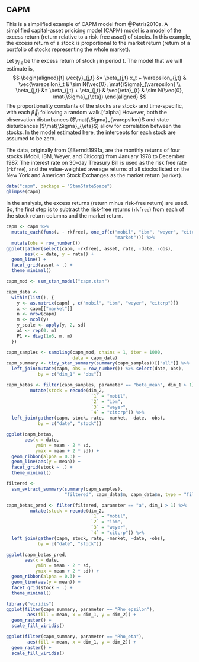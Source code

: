 ## CAPM

This is a simplified example of CAPM model from @Petris2010a.
A simplified capital-asset pricicing model (CAPM) model is a model of the excess
return (return relative to a risk-free asset) of stocks. In this example,
the excess return of a stock is proportional to the market return (return of a portfolio of stocks representing the whole market).


Let $y_{j,t}$ be the excess return of stock $j$ in period $t$.
The model that we will estimate is,
$$
\begin{aligned}[t]
\vec{y}_{j,t} &= \beta_{j,t} x_t + \varepsilon_{j,t} & \vec{\varepsilon}_t & \sim N(\vec{0}, \mat{\Sigma}_{\varepsilon} \\
\beta_{j,t} &= \beta_{j,t} + \eta_{j,t} & \vec{\eta}_{t} & \sim N(\vec{0}, \mat{\Sigma}_{\eta})
\end{aligned}
$$
The proportionality constants of the stocks are stock- and time-specific, with
each $\vec{\beta}_j$ following a random walk.[^alpha]
However, both the observation disturbances ($\mat{\Sigma}_{\varepsilon}$ and state disturbances ($\mat{\Sigma}_{\eta}$) allow for correlation between the stocks.
In the model estimated here, the intercepts for each stock are assumed to be zero.

The data, originally from @Berndt1991a, are the monthly returns of four stocks (Mobil, IBM, Weyer, and Citicorp) from January 1978 to December 1987.
The interest rate on 30-day Treasury Bill is used as the risk free rate (`rkfree`), and the value-weighted average returns of all stocks listed on the New York and American Stock Exchanges as the market return (`market`).
```r
data("capm", package = "StanStateSpace")
glimpse(capm)
```
In the analysis, the excess returns (return minus risk-free return) are used.
So, the first step is to subtract the risk-free returns (`rkfree`) from each of the stock return columns and the market return.
```r
capm <- capm %>%
  mutate_each(funs(. - rkfree), one_of(c("mobil", "ibm", "weyer", "citcrp",
                                         "market"))) %>%
  mutate(obs = row_number())
ggplot(gather(select(capm, -rkfree), asset, rate, -date, -obs),
       aes(x = date, y = rate)) +
  geom_line() +
  facet_grid(asset ~ .) +
  theme_minimal()
```


```r
capm_mod <- ssm_stan_model("capm.stan")
```
```r
capm_data <-
  within(list(), {
    y <- as.matrix(capm[ , c("mobil", "ibm", "weyer", "citcrp")])
    x <- capm[["market"]]
    n <- nrow(capm)
    m <- ncol(y)
    y_scale <- apply(y, 2, sd)
    a1 <- rep(0, m)
    P1 <- diag(1e6, m, m)
  })

capm_samples <- sampling(capm_mod, chains = 1, iter = 1000,
                         data = capm_data)
capm_summary <- tidy_stan_summary(summary(capm_samples))[["all"]] %>%
  left_join(mutate(capm, obs = row_number()) %>% select(date, obs),
            by = c("dim_1" = "obs"))
```

```r
capm_betas <- filter(capm_samples, parameter == "beta_mean", dim_1 > 1) %>%
         mutate(stock = recode(dim_2,
                                `1` = "mobil",
                                `2` = "ibm",
                                `3` = "weyer",
                                `4` = "citcrp")) %>%
  left_join(gather(capm, stock, rate, -market, -date, -obs),
            by = c("date", "stock"))

ggplot(capm_betas,
       aes(x = date,
           ymin = mean - 2 * sd,
           ymax = mean + 2 * sd)) +
  geom_ribbon(alpha = 0.3) +
  geom_line(aes(y = mean)) +
  facet_grid(stock ~ .) +
  theme_minimal()

```

```r
filtered <- 
  ssm_extract_summary(summary(capm_samples), 
                      "filtered", capm_data$m, capm_data$m, type = "filter")

capm_betas_pred <- filter(filtered, parameter == "a", dim_1 > 1) %>%
         mutate(stock = recode(dim_2,
                                `1` = "mobil",
                                `2` = "ibm",
                                `3` = "weyer",
                                `4` = "citcrp")) %>%
  left_join(gather(capm, stock, rate, -market, -date, -obs),
            by = c("date", "stock"))

ggplot(capm_betas_pred,
       aes(x = date,
           ymin = mean - 2 * sd,
           ymax = mean + 2 * sd)) +
  geom_ribbon(alpha = 0.3) +
  geom_line(aes(y = mean)) +
  facet_grid(stock ~ .) +
  theme_minimal()

```

```r
library("viridis")
ggplot(filter(capm_summary, parameter == "Rho_epsilon"),
        aes(fill = mean, x = dim_1, y = dim_2)) +
  geom_raster() +
  scale_fill_viridis()
```

```r
ggplot(filter(capm_summary, parameter == "Rho_eta"),
        aes(fill = mean, x = dim_1, y = dim_2)) +
  geom_raster() +
  scale_fill_viridis()
```

